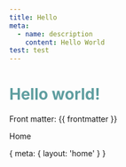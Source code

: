 ```yaml
---
title: Hello
meta:
  - name: description
    content: Hello World
test: test
---
```


# Hello world!

Front matter: {{ frontmatter }}

<style>
h1 {
  color: cadetblue;
}
</style>

<script setup>import Counter2 from './Counter.vue'</script>

<Counter2 />

<router-link to="/">Home</router-link>

<route>
{
  meta: {
    layout: 'home'
  }
}
</route>
